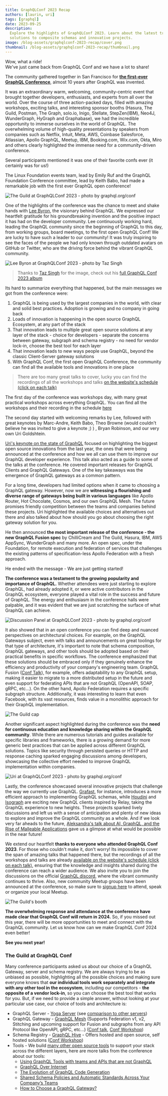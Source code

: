 ```yaml
---
title: GraphQLConf 2023 Recap
authors: [laurin, uri]
tags: [graphql]
date: 2023-09-25
description:
  Explore the highlights of GraphQLConf 2023. Learn about the latest trends in GraphQL, from gateway
  solutions to composite schemas and innovative projects.
image: /blog-assets/graphqlconf-2023-recap/cover.png
thumbnail: /blog-assets/graphqlconf-2023-recap/thumbnail.png
---
```


Wow, what a ride!  
We've just came back from GraphQL Conf and we have a lot to share!

The community gathered together in San Francisco for
[**the first-ever GraphQL Conference**](https://graphql.org/conf), almost 10 years after GraphQL was
invented.

It was an extraordinary warm, welcoming, community-centric event that brought together developers,
enthusiasts, and experts from all over the world. Over the course of three action-packed days,
filled with amazing workshops, exciting talks, and interesting sponsor booths (Hasura, The Guild,
Postman, The Graph, solo.io, Inigo, Stellate, StepZen(IBM), Neo4J, WunderGraph, HyGraph and
Graphabase), we had the incredible opportunity to immerse ourselves in the world of GraphQL. The
overwhelming volume of high-quality presentations by speakers from companies such as Netflix, Intuit, Meta, AWS, Coinbase
Salesforce, Atlassian, Apollo GraphQL, Meetup, IBM, Booking.com, Wix.com, Okta, Miro and others
clearly highlighted the immense need for a community-driven conference.

Several participants mentioned it was one of their favorite confs ever (it certainly was for us!)

The Linux Foundation events team, lead by Emily Ruf and the GraphQL Foundation Conference committee,
lead by Keith Babo, had made a remarkable job with the first ever GraphQL open conference!

![The Guild at GraphQLConf 2023 - photo by graphql.org/conf](/blog-assets/graphqlconf-2023-recap/guild.jpg)

One of the highlights of the conference was the chance to meet and shake hands with
[Lee Byron](https://twitter.com/leeb), the visionary behind GraphQL. We expressed our heartfelt
gratitude for his groundbreaking invention and the positive impact it has had on the developer
community. Lee continuously working hard, leading the GraphQL community since the beginning of
GraphQL to this day, from working groups, board meetings, to the first open GraphQL Conf! We are
lucky to have such a leader to our community! It was truly inspiring to see the faces of the people
we had only known through outdated avatars on GitHub or Twitter, who are the driving force behind
the vibrant GraphQL community.

![Lee Byron at GraphQLConf 2023 - photo by Taz Singh](/blog-assets/graphqlconf-2023-recap/lee.jpeg)

> Thanks to [Taz Singh](https://twitter.com/tazsingh) for the image, check out his
> [full GraphQL Conf 2023 album](https://photos.google.com/share/AF1QipOu3QoVIrMnJsVk2Y0Vsu2aw3Vo6z1px-VYmOkX6S91FARgcdDfMu3rzpU6H8fqNQ?key=UmR5VXNEbWhYYndHa3VQVk9DTzBPUkJQRE45SFdB)

Its hard to summarize everything that happened, but the main messages we got from the conference
were:

1. GraphQL is being used by the largest companies in the world, with clear and solid best practices.
   Adoption is growing and no company in going back
2. Loads of innovation is happening in the open source GraphQL Ecosystem, at any part of the stack
3. That innovation leads to multiple great open source solutions at any layer of the stack - choice
   for developers - separate the concerns between gateway, subgraph and schema registry - no need
   for vendor lock-in, choose the best tool for each layer
4. That innovation leads to new ways people use GraphQL, beyond the classic Client-Server gateway
   solutions
5. With GraphQL Conf, the first open GraphQL Conference, the community can find all the available
   tools and innovations in one place

> There are too many great talks to cover, lucky you can find the recordings of all the workshops
> and talks [on the website's schedule (click on each talk)](https://graphql.org/conf/schedule/)

The first day of the conference was workshops day, with many great practical workshops across
everything GraphQL. You can find all the workshops and their recording in the schedule
[here](https://graphql.org/conf/schedule/)

The second day started with welcoming remarks by Lee, followed with great keynotes by Marc-Andre,
Keith Babo, Theo Browne (would couldn't believe he was invited to give a keynote ;) ) , Bryan
Robinson, and our very own Uri Goldshtein.

[Uri's keynote on the state of GraphQL](<https://graphql.org/conf/schedule/e29bf518adeb99b2319fa8cb70d8f445/?name=Open%20Federation%20-%20Open%20Remote%20Schema%20Specifications%20with%20Other%20Specs%20(OpenAPI,%20etc.)>)
focused on highlighting the biggest open source innovations from the last year, the ones that were
being announced at the conference and how we all can use them to improve our GraphQL developer
experience. This talk also acted as a guide to some of the talks at the conference. He covered
important releases for GraphQL Clients and GraphQL Gateways. One of the key takeaways was the
emergence of GraphQL gateways as a common pattern.

For a long time, developers had limited options when it came to choosing a GraphQL gateway. However,
now we are **witnessing a flourishing and diverse range of gateways being built in various
languages** like Apollo Router, Hot Chocolate, Cosmos, and our own GraphQL Mesh. The future promises
friendly competition between the teams and companies behind these projects. Uri highlighted the
available choices and alternatives out there and also talked about how should you go about choosing
the right gateway solution for you.

He then announced **the most important release of the conference - the new GraphQL Fusion spec** by
ChilliCream and The Guild, Hasura, IBM, AWS AppSync, WunderGraph and many more. An open spec, under
the Foundation, for remote execution and federation of services that challenges the existing
patterns of specification-less Apollo Federation with a fresh approach.

He ended with the message - We are just getting started!

**The conference was a testament to the growing popularity and importance of GraphQL.** Whether
attendees were just starting to explore GraphQL, had already adopted it, or were active contributors
in the GraphQL ecosystem, everyone played a vital role in the success and future of GraphQL. The
energy and enthusiasm in the conference halls were palpable, and it was evident that we are just
scratching the surface of what GraphQL can achieve.

![Discussion Panel at GraphQLConf 2023 - photo by graphql.org/conf](/blog-assets/graphqlconf-2023-recap/7.jpg)

It also showed that in an open conference you can find deep and nuanced perspectives on
architectural choices. For example, on the GraphQL Gateways subject, even with talks and
announcements on great toolings for that type of architecture, it's important to note that schema
composition, GraphQL gateways, and other tools should be adopted based on their practical benefits
in specific workflows. The conference emphasized that these solutions should be embraced only if
they genuinely enhance the efficiency and productivity of your company's engineering team. GraphQL
Fusion
([Conf Talk](https://graphql.org/conf/schedule/4a4e842d1cd0c06083f484d31225abd1/?name=GraphQL%20Fusion:%20Rethinking%20Distributed%20GraphQL)),
for example, offers adaptability to any GraphQL setup, making it easier to migrate to a more
distributed setup in the future and even support for federating APIs that are not GraphQL (OpenAPI,
SOAP, gRPC, etc...). On the other hand, Apollo Federation requires a specific subgraph structure.
Additionally, it was interesting to learn that even Facebook, with its vast resources, finds value
in a monolithic approach for their GraphQL implementation.

![The Guild cap](/blog-assets/graphqlconf-2023-recap/backend.jpeg)

Another significant aspect highlighted during the conference was the **need for continuous education
and knowledge sharing within the GraphQL community**. While there are numerous tutorials and guides
available for specific libraries and frameworks, there is a growing demand for more generic best
practices that can be applied across different GraphQL solutions. Topics like security through
persisted queries or HTTP and response caching sparked engaging discussions among developers,
showcasing the collective effort needed to improve GraphQL implementation within companies.

![Uri at GraphQLConf 2023 - photo by graphql.org/conf](/blog-assets/graphqlconf-2023-recap/2.jpg)

Lastly, the conference showcased several innovative projects that challenge the way we currently use
GraphQL.
[Grafast](https://graphql.org/conf/schedule/275443caa2eda5df06699b724efa533c/?name=The%20Future%20of%20Efficiency%20Is%20Here:%20Add%20Planning%20to%20Your%20Schema!),
for instance, introduces a more efficient approach to implementing GraphQL schemas, while
[Houdini](https://graphql.org/conf/schedule/ce430c038efa9a9c19743d1ccc702de9/?name=Houdini:%20A%20GraphQL-First%20Meta-Framework)
and
[Isograph](https://graphql.org/conf/schedule/2517f7a1d13ad3c0652e1b3cc5b65714/?name=Isograph%20%E2%80%94%20Rethink%20GraphQL-Powered%20React%20Apps)
are exciting new GraphQL clients inspired by Relay, taking the GraphQL experience to new heights.
These projects sparked lively discussions and left us with a sense of anticipation and plenty of new
ideas to explore and improve the GraphQL community as a whole. And if we look very far aheads to the
future,
[Aleksandra's talk about AI, GraphQL, and the Rise of Malleable Applications](https://graphql.org/conf/schedule/4feef977ceb883c69c91ccd2dd607aec/?name=AI,%20GraphQL,%20and%20the%20Rise%20of%20Malleable%20Applications)
gave us a glimpse at what would be possible in the near future!

We extend our heartfelt **thanks to everyone who attended GraphQL Conf 2023**. For those who
couldn't make it, don't worry! Its impossible to cover the span of amazing talks that happened
there, but the recordings of all the workshops and talks are already
[available on the website's schedule (click on each talk)](https://graphql.org/conf/schedule/),
ensuring that the knowledge and insights shared during the conference can reach a wider audience. We
also invite you to join the discussions on the official [GraphQL discord](discord.graphql.org),
where the vibrant community continues to thrive. Also, new community Meetup groups have been
announced at the conference, so make sure to
[signup here](https://linuxfoundation.surveymonkey.com/r/KWNWSM5) to attend, speak or organize your
local Meetup.

![The Guild's booth](/blog-assets/graphqlconf-2023-recap/booth.jpg)

**The overwhelming response and attendance at the conference have made clear that GraphQL Conf will
return in 2024.** So, if you missed out this year, there will be more opportunities to meet and
connect with the GraphQL community. Let us know how can we make GraphQL Conf 2024 even better!

**See you next year!**

### The Guild at GraphQL Conf

Many conference participants asked us about our choice of a GraphQL Gateway, server and schema
registry. We are always trying to be as unbiased as possible, highlighting all the possible choices
and making sure everyone knows that **our individual tools work separately and integrate with any
other tool in the ecosystem**, including our competitors - **the opposite of a vendor lock-in**, so
you can choose the best tool that works for you. But, if we need to provide a simple answer, without
looking at your particular use case, our choice of tools and architecture is:

- GraphQL Server - [Yoga Server](https://the-guild.dev/graphql/yoga-server) (see
  [comparison to other servers](https://the-guild.dev/graphql/yoga-server/docs/comparison))
- GraphQL Gateway - [GraphQL Mesh](https://the-guild.dev/graphql/mesh) (Supports Federation v1, v2,
  Stitching and upcoming support for Fusion and subgraphs from any API Protocol like OpenAPI, gRPC,
  etc...)
  ([Conf talk](https://graphql.org/conf/schedule/7a87fe1cfc351a993ed40e01d384e3c6/?name=The%20Graph%20of%20Everything%20-%20Federated%20Architecture%20for%20Any%20API%20Service),
  [Conf Workshop](https://graphql.org/conf/schedule/de9b490bff0d1e234ec4e19bc03392b5/?name=GraphQL%20Mesh%20-%20A%20Federated%20Gateway%20for%20Any%20API%20Protocol%20-%20GraphQL,%20OpenAPI,%20gRPC%20and%20More))
- Schema Registry - [GraphQL Hive](https://the-guild.dev/graphql/hive) - Offers hosted and open
  source, self hosted solutions
  ([Conf Workshop](<https://graphql.org/conf/schedule/55dd5ef56bd778955509d08ea81903ea/?name=Safely%20Evolve%20Your%20(Federated)%20GraphQL%20Schema%20with%20GraphQL%20Hive>))
- Tools - We build [many other open source tools](https://the-guild.dev/#platform) to support your
  stack across the different layers, here are more talks from the conference about our tools:
  - [Using GraphQL Tools with teams and APIs that are not GraphQL](https://graphql.org/conf/schedule/b9e35d673e7b541421d45ce2043dc05e/?name=GraphQL%20Everywhere%20-%20How%20GraphQL%20is%20Being%20Used%20in%20Places%20You%20Never%20Thought%20Were%20Possible)
  - [GraphQL Over Internet](https://graphql.org/conf/schedule/6c2eefe955e288e974a9182dac06f8fa/?name=GraphQL%20Over%20Internet)
  - [The Evolution of GraphQL Code Generation](https://graphql.org/conf/schedule/675c416b16ad2b0c519b1ec894353fc5/?name=The%20Evolution%20of%20GraphQL%20Code%20Generation)
  - [Shared Schema Policies and Automatic Standards Across Your Company’s Teams](https://graphql.org/conf/schedule/ff6a2ae37d87e74c9f7739a1331804a1/?name=Shared%20Schema%20Policies%20and%20Automatic%20Standards%20Across%20Your%20Company%E2%80%99s%20Teams)
  - [How to Choose a GraphQL Gateway?](https://graphql.org/conf/schedule/70f9e59dc60cf417aa38eb890b2a8abe/?name=How%20to%20Choose%20a%20GraphQL%20Gateway?)
